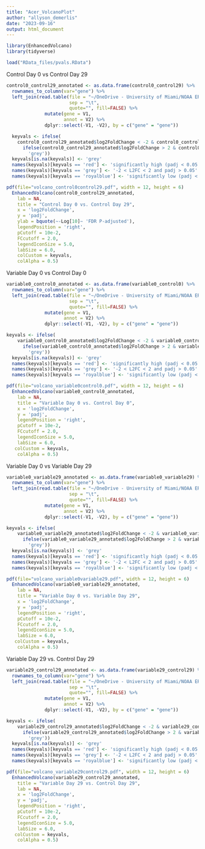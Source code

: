 ```yaml
---
title: "Acer_VolcanoPlot"
author: "allyson_demerlis"
date: "2023-09-16"
output: html_document
---
```


```r
library(EnhancedVolcano)
library(tidyverse)
```


```r
load("RData_files/pvals.RData")
```


Control Day 0 vs Control Day 29
```r
control0_control29_annotated <- as.data.frame(control0_control29) %>%
  rownames_to_column(var="gene") %>% 
  left_join(read.table(file = "~/OneDrive - University of Miami/NOAA ERL/stress hardening 2022/gene expression/Acervicornis_annotatedTranscriptome/Acervicornis_iso2geneName.tab",
                       sep = "\t",
                       quote="", fill=FALSE) %>%
              mutate(gene = V1,
                     annot = V2) %>%
              dplyr::select(-V1, -V2), by = c("gene" = "gene"))

  keyvals <- ifelse(
    control0_control29_annotated$log2FoldChange < -2 & control0_control29_annotated$padj < 0.05, 'royalblue',
      ifelse(control0_control29_annotated$log2FoldChange > 2 & control0_control29_annotated$padj < 0.05, 'red',
        'grey'))
  keyvals[is.na(keyvals)] <- 'grey'
  names(keyvals)[keyvals == 'red'] <- 'significantly high (padj < 0.05 and L2FC > 2)'
  names(keyvals)[keyvals == 'grey'] <- '-2 < L2FC < 2 and padj > 0.05'
  names(keyvals)[keyvals == 'royalblue'] <- 'significantly low (padj < 0.05 and L2FC < -2)'

pdf(file="volcano_control0control29.pdf", width = 12, height = 6)  
  EnhancedVolcano(control0_control29_annotated,
    lab = NA,
    title = "Control Day 0 vs. Control Day 29",
    x = 'log2FoldChange',
    y = 'padj',
    ylab = bquote(~-Log[10]~ 'FDR P-adjusted'),
    legendPosition = 'right',
    pCutoff = 10e-2,
    FCcutoff = 2.0,
    legendIconSize = 5.0,
    labSize = 6.0,
    colCustom = keyvals,
    colAlpha = 0.5) 
```


Variable Day 0 vs Control Day 0
```r
variable0_control0_annotated <- as.data.frame(variable0_control0) %>%
  rownames_to_column(var="gene") %>% 
  left_join(read.table(file = "~/OneDrive - University of Miami/NOAA ERL/stress hardening 2022/gene expression/Acervicornis_annotatedTranscriptome/Acervicornis_iso2geneName.tab",
                       sep = "\t",
                       quote="", fill=FALSE) %>%
              mutate(gene = V1,
                     annot = V2) %>%
              dplyr::select(-V1, -V2), by = c("gene" = "gene"))

keyvals <- ifelse(
    variable0_control0_annotated$log2FoldChange < -2 & variable0_control0_annotated$padj < 0.05, 'royalblue',
      ifelse(variable0_control0_annotated$log2FoldChange > 2 & variable0_control0_annotated$padj < 0.05, 'red',
        'grey'))
  keyvals[is.na(keyvals)] <- 'grey'
  names(keyvals)[keyvals == 'red'] <- 'significantly high (padj < 0.05 and L2FC > 2)'
  names(keyvals)[keyvals == 'grey'] <- '-2 < L2FC < 2 and padj > 0.05'
  names(keyvals)[keyvals == 'royalblue'] <- 'significantly low (padj < 0.05 and L2FC < -2)'

pdf(file="volcano_variable0control0.pdf", width = 12, height = 6)  
  EnhancedVolcano(variable0_control0_annotated,
    lab = NA,
    title = "Variable Day 0 vs. Control Day 0",
    x = 'log2FoldChange',
    y = 'padj',
    legendPosition = 'right',
    pCutoff = 10e-2,
    FCcutoff = 2.0,
    legendIconSize = 5.0,
    labSize = 6.0,
   colCustom = keyvals,
    colAlpha = 0.5) 
```


Variable Day 0 vs Variable Day 29
```r
variable0_variable29_annotated <- as.data.frame(variable0_variable29) %>%
  rownames_to_column(var="gene") %>% 
  left_join(read.table(file = "~/OneDrive - University of Miami/NOAA ERL/stress hardening 2022/gene expression/Acervicornis_annotatedTranscriptome/Acervicornis_iso2geneName.tab",
                       sep = "\t",
                       quote="", fill=FALSE) %>%
              mutate(gene = V1,
                     annot = V2) %>%
              dplyr::select(-V1, -V2), by = c("gene" = "gene")) 

keyvals <- ifelse(
    variable0_variable29_annotated$log2FoldChange < -2 & variable0_variable29_annotated$padj < 0.05, 'royalblue',
      ifelse(variable0_variable29_annotated$log2FoldChange > 2 & variable0_variable29_annotated$padj < 0.05, 'red',
        'grey'))
  keyvals[is.na(keyvals)] <- 'grey'
  names(keyvals)[keyvals == 'red'] <- 'significantly high (padj < 0.05 and L2FC > 2)'
  names(keyvals)[keyvals == 'grey'] <- '-2 < L2FC < 2 and padj > 0.05'
  names(keyvals)[keyvals == 'royalblue'] <- 'significantly low (padj < 0.05 and L2FC < -2)'

pdf(file="volcano_variable0variable29.pdf", width = 12, height = 6)  
  EnhancedVolcano(variable0_variable29_annotated,
    lab = NA,
    title = "Variable Day 0 vs. Variable Day 29",
    x = 'log2FoldChange',
    y = 'padj',
    legendPosition = 'right',
    pCutoff = 10e-2,
    FCcutoff = 2.0,
    legendIconSize = 5.0,
    labSize = 6.0,
   colCustom = keyvals,
    colAlpha = 0.5)
```


Variable Day 29 vs. Control Day 29
```r
variable29_control29_annotated <- as.data.frame(variable29_control29) %>%
  rownames_to_column(var="gene") %>% 
  left_join(read.table(file = "~/OneDrive - University of Miami/NOAA ERL/stress hardening 2022/gene expression/Acervicornis_annotatedTranscriptome/Acervicornis_iso2geneName.tab",
                       sep = "\t",
                       quote="", fill=FALSE) %>%
              mutate(gene = V1,
                     annot = V2) %>%
              dplyr::select(-V1, -V2), by = c("gene" = "gene"))

keyvals <- ifelse(
    variable29_control29_annotated$log2FoldChange < -2 & variable29_control29_annotated$padj < 0.05, 'royalblue',
      ifelse(variable29_control29_annotated$log2FoldChange > 2 & variable29_control29_annotated$padj < 0.05, 'red',
        'grey'))
  keyvals[is.na(keyvals)] <- 'grey'
  names(keyvals)[keyvals == 'red'] <- 'significantly high (padj < 0.05 and L2FC > 2)'
  names(keyvals)[keyvals == 'grey'] <- '-2 < L2FC < 2 and padj > 0.05'
  names(keyvals)[keyvals == 'royalblue'] <- 'significantly low (padj < 0.05 and L2FC < -2)'

pdf(file="volcano_variable29control29.pdf", width = 12, height = 6)  
  EnhancedVolcano(variable29_control29_annotated,
    title = "Variable Day 29 vs. Control Day 29",
    lab = NA,
    x = 'log2FoldChange',
    y = 'padj',
    legendPosition = 'right',
    pCutoff = 10e-2,
    FCcutoff = 2.0,
    legendIconSize = 5.0,
    labSize = 6.0,
   colCustom = keyvals,
    colAlpha = 0.5)
```

